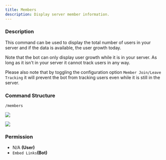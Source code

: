 ```yaml
---
title: Members
description: Display server member information.
---
```


### Description

This command can be used to display the total number of users in your server and if the data is available, the user growth today.

Note that the bot can only display user growth while it is in your server. As long as it isn't in your server it cannot track users in any way. 

Please also note that by toggling the configuration option `Member Join/Leave Tracking` it will prevent the bot from tracking users even while it is still in the server.

### Command Structure

```
/members
```

![](https://i.imgur.com/sKuHqxs.png)

![](https://i.imgur.com/9H0hYsL.png)

### **Permission**

* N/A **(User)**
* `Embed Links`**(Bot)**
